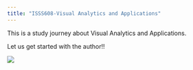 ```yaml
---
title: "ISSS608-Visual Analytics and Applications"
---
```


This is a study journey about Visual Analytics and Applications.

Let us get started with the author!!

![](images/image1-19.png)
